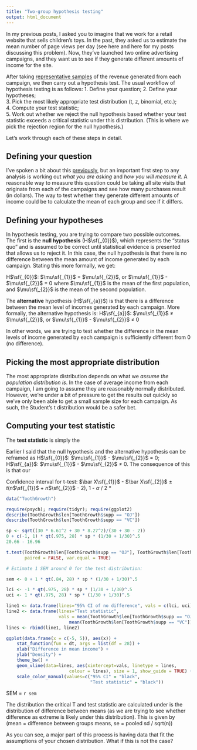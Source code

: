 ```yaml
---
title: "Two-group hypothesis testing"
output: html_document
---
```


In my previous posts, I asked you to imagine that we work for a retail website that sells children's toys. In the past, they asked us to estimate the mean number of page views per day (see here and here for my posts discussing this problem). Now, they've launched two online advertising campaigns, and they want us to see if they generate different amounts of income for the site.

After taking [representative samples](post) of the revenue generated from each campaign, we then carry out a hypothesis test. The usual workflow of hypothesis testing is as follows:
1. Define your question;
2. Define your hypotheses;  
3. Pick the most likely appropriate test distribution (t, z, binomial, etc.);  
4. Compute your test statistic;  
5. Work out whether we reject the null hypothesis based whether your test statistic exceeds a critical statistic under this distribution. (This is where we pick the rejection region for the null hypothesis.)

Let's work through each of these steps in detail.

## Defining your question
I've spoken a bit about this [previously](representative samples post), but an important first step to any analysis is working out _what you are asking_ and _how you will measure it_. A reasonable way to measure this question could be taking all site visits that originate from each of the campaigns and see how many purchases result (in dollars). The way to test whether they generate different amounts of income could be to calculate the mean of each group and see if it differs.

## Defining your hypotheses
In hypothesis testing, you are trying to compare two possible outcomes. The first is the **null hypothesis** (H$\sf{_{0}}$), which represents the "status quo" and is assumed to be correct until statistical evidence is presented that allows us to reject it. In this case, the null hypothesis is that there is no difference between the mean amount of income generated by each campaign. Stating this more formally, we get:

H$\sf{_{0}}$: $\mu\sf{_{1}}$ = $\mu\sf{_{2}}$, or $\mu\sf{_{1}}$ - $\mu\sf{_{2}}$ = 0
where $\mu\sf{_{1}}$ is the mean of the first population, and $\mu\sf{_{2}}$ is the mean of the second population.

The **alternative** hypothesis (H$\sf{_{a}}$) is that there is a difference between the mean level of incomes generated by each campaign. More formally, the alternative hypothesis is:
H$\sf{_{a}}$: $\mu\sf{_{1}}$ &#8800; $\mu\sf{_{2}}$, or $\mu\sf{_{1}}$ - $\mu\sf{_{2}}$ &#8800; 0

In other words, we are trying to test whether the difference in the mean levels of income generated by each campaign is sufficiently different from 0 (no difference).

## Picking the most appropriate distribution
The most appropriate distribution depends on what we _assume the population distribution is_. In the case of average income from each campaign, I am going to assume they are reasonably normally distributed. However, we're under a bit of pressure to get the results out quickly so we've only been able to get a small sample size for each campaign. As such, the Student's t distribution would be a safer bet.

## Computing your test statistic
The **test statistic** is simply the 


Earlier I said that the null hypothesis and the alternative hypothesis can be reframed as H$\sf{_{0}}$: $\mu\sf{_{1}}$ - $\mu\sf{_{2}}$ = 0; H$\sf{_{a}}$: $\mu\sf{_{1}}$ - $\mu\sf{_{2}}$ &#8800; 0. The consequence of this is that our 




Confidence interval for t-test:
$\bar X\sf{_{1}}$ - $\bar X\sf{_{2}}$ &plusmn; _t_(_n_$\sf{_{1}}$ + _n_$\sf{_{2}}$ - 2), 1 - $\alpha$ / 2 * 

```r
data("ToothGrowth")

require(psych); require(tidyr); require(ggplot2)
describe(ToothGrowth$len[ToothGrowth$supp == "OJ"])
describe(ToothGrowth$len[ToothGrowth$supp == "VC"])

sp <- sqrt((30 * 6.61^2 + 30 * 8.27^2)/(30 + 30 - 2))
0 + c(-1, 1) * qt(.975, 28) * sp * (1/30 + 1/30)^.5
20.66 - 16.96

t.test(ToothGrowth$len[ToothGrowth$supp == "OJ"], ToothGrowth$len[ToothGrowth$supp == "VC"], 
       paired = FALSE, var.equal = TRUE)

# Estimate 1 SEM around 0 for the test distribution:

sem <- 0 + 1 * qt(.84, 28) * sp * (1/30 + 1/30)^.5

lci <- -1 * qt(.975, 28) * sp * (1/30 + 1/30)^.5
uci <- 1 * qt(.975, 28) * sp * (1/30 + 1/30)^.5

line1 <- data.frame(lines="95% CI of no difference", vals = c(lci, uci))
line2 <- data.frame(lines="Test statistic", 
                    vals = mean(ToothGrowth$len[ToothGrowth$supp == "OJ"]) - 
                        mean(ToothGrowth$len[ToothGrowth$supp == "VC"]))
lines <- rbind(line1, line2)

ggplot(data.frame(x = c(-5, 5)), aes(x)) + 
    stat_function(fun = dt, args = list(df = 28)) +
    xlab("Difference in mean income") + 
    ylab("Density") + 
    theme_bw() +
    geom_vline(data=lines, aes(xintercept=vals, linetype = lines, 
                        colour = lines), size = 1, show_guide = TRUE) + 
    scale_color_manual(values=c("95% CI" = "black", 
                                "Test statistic" = "black"))
```

SEM = `r sem`

The distribution the critical T and test statistic are calculated under is the distribution of difference between means (as we are trying to see whether difference as extreme is likely under this distribution). This is given by (mean = difference between groups means, se = pooled sd / sqrt(n))

As you can see, a major part of this process is having data that fit the assumptions of your chosen distribution. What if this is not the case? 